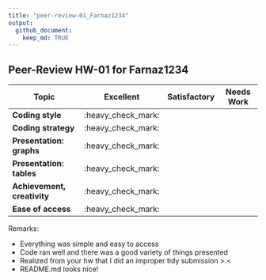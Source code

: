 ```yaml
---
title: "peer-review-01_Farnaz1234"
output: 
  github_document:
    keep_md: TRUE
---
```


Peer-Review HW-01 for Farnaz1234
----------------------------------------------------
Topic                       | Excellent | Satisfactory | Needs Work |
----------------------------|-----|-----|-----|
**Coding style**            | :heavy_check_mark: |  |  |
**Coding strategy**         | :heavy_check_mark: |  |  |
**Presentation: graphs**    | :heavy_check_mark: |  |  |
**Presentation: tables**    | :heavy_check_mark: |  |  |
**Achievement, creativity** | :heavy_check_mark: |  |  |
**Ease of access**          | :heavy_check_mark: |  |  |

Remarks:

- Everything was simple and easy to access
- Code ran well and there was a good variety of things presented
- Realized from your hw that I did an improper tidy submission >.<
- README.md looks nice!
